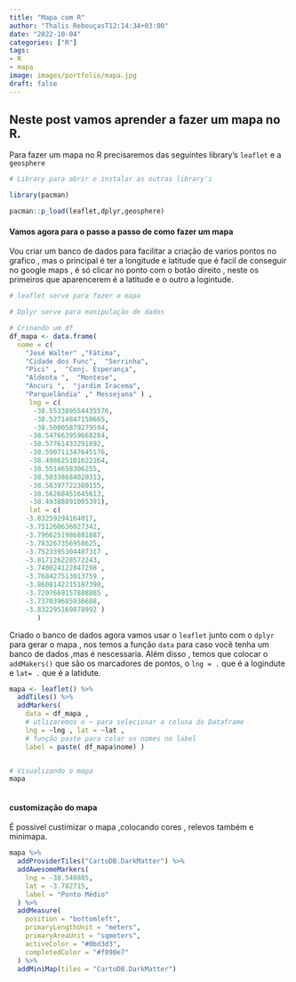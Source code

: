 ---
title: "Mapa com R"
author: "Thalis RebouçasT12:14:34+03:00"
date: "2022-10-04"
categories: ["R"]
tags:
- R
- mapa
image: images/portfolio/mapa.jpg
draft: false
---

## Neste post vamos aprender a fazer um mapa no R. 

Para fazer um mapa no R precisaremos das seguintes library's `leaflet` e a `geosphere`

```{r}
# Library para abrir e instalar as outras library's

library(pacman)

pacman::p_load(leaflet,dplyr,geosphere)
```

#### Vamos agora para o passo a passo de como fazer um mapa

Vou criar um banco de dados para facilitar a criação de varios pontos no grafico , mas o principal é ter a longitude e latitude que é facil de conseguir no google maps , é só clicar no ponto com o botão direito , neste os primeiros que aparencerem é a latitude e o outro a logintude.

```{r}
# leaflet serve para fazer o mapa

# Dplyr serve para manipulação de dados

# Crinando um df 
df_mapa <- data.frame( 
  nome = c( 
    "José Walter" ,"Fátima", 
    "Cidade dos Func",  "Serrinha",
    "Pici" ,  "Conj. Esperança",
    "Aldeota ",  "Montese",
    "Ancuri ",  "jardim Iracema",
    "Parquelândia" ," Messejana" ) ,
     lng = c( 
      -38.553389554435576,
      -38.52714847150665,
      -38.50005879279594,
     -38.547663959668284,  
     -38.57761433291892,
     -38.590711347645176,
     -38.498625101022164,
     -38.5514658306255,
     -38.50338684020313,
     -38.58397722380155,
     -38.56268451645613,
     -38.49388891005391),
     lat = c(   
    -3.83259294164017,
    -3.751260636027342,
    -3.7966251986881887,
    -3.783267356958625,
    -3.7523395304487317 ,
    -3.817126228572243,
    -3.740024122847298 ,
    -3.768427513013759 ,
    -3.8608142215187398,
    -3.7207669157888885 , 
    -3.737039685936608, 
    -3.832295169878992 )
       )
```


Criado o banco de dados agora vamos usar o `leaflet` junto com o `dplyr` para gerar o mapa , nos temos a função `data` para caso você tenha um banco de dados ,mas é nescessaria. Além disso , temos que colocar o `addMakers()` que são os marcadores de pontos, o  `lng = .` que é a logindute e  `lat= .` que é a latidute.     

```{r}
mapa <- leaflet() %>% 
  addTiles() %>%
  addMarkers(
    data = df_mapa , 
    # utlizaremos o ~ para selecionar a coluna do Dataframe
    lng = ~lng , lat = ~lat , 
    # função paste para colar os nomes no label
    label = paste( df_mapa$nome) )


# Visualizando o mapa 
mapa
  
```

#### customização do mapa

É possivel custimizar o mapa ,colocando cores , relevos também e minimapa.

```{r}
mapa %>% 
  addProviderTiles("CartoDB.DarkMatter") %>% 
  addAwesomeMarkers(
    lng = -38.540885,
    lat = -3.782715,
    label = "Ponto Médio"
  ) %>% 
  addMeasure(
    position = "bottomleft",
    primaryLengthUnit = "meters",
    primaryAreaUnit = "sqmeters",
    activeColor = "#0bd3d3",
    completedColor = "#f890e7"
  ) %>% 
  addMiniMap(tiles = "CartoDB.DarkMatter")

```